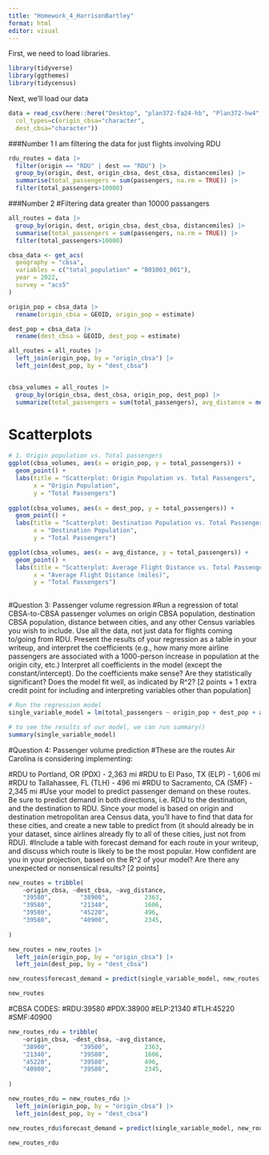 ```yaml
---
title: "Homework_4_HarrisonBartley"
format: html
editor: visual
---
```


First, we need to load libraries.
```r
library(tidyverse)
library(ggthemes)
library(tidycensus)
```

Next, we'll load our data

```r
data = read_csv(here::here("Desktop", "plan372-fa24-hb", "Plan372-hw4", "airport_pairs.csv"),
  col_types=c(origin_cbsa="character",
  dest_cbsa="character"))
```
###Number 1
I am filtering the data for just flights involving RDU
```r
rdu_routes = data |> 
  filter(origin == "RDU" | dest == "RDU") |>
  group_by(origin, dest, origin_cbsa, dest_cbsa, distancemiles) |> 
  summarise(total_passengers = sum(passengers, na.rm = TRUE)) |> 
  filter(total_passengers>10000)
```


###Number 2
#Filtering data greater than 10000 passangers
```r
all_routes = data |> 
  group_by(origin, dest, origin_cbsa, dest_cbsa, distancemiles) |> 
  summarise(total_passengers = sum(passengers, na.rm = TRUE)) |> 
  filter(total_passengers>10000)
```

```r
cbsa_data <- get_acs(
  geography = "cbsa", 
  variables = c("total_population" = "B01003_001"),
  year = 2022, 
  survey = "acs5"
) 

origin_pop = cbsa_data |> 
  rename(origin_cbsa = GEOID, origin_pop = estimate)

dest_pop = cbsa_data |> 
  rename(dest_cbsa = GEOID, dest_pop = estimate)

all_routes = all_routes |> 
  left_join(origin_pop, by = "origin_cbsa") |> 
  left_join(dest_pop, by = "dest_cbsa")


cbsa_volumes = all_routes |>
  group_by(origin_cbsa, dest_cbsa, origin_pop, dest_pop) |>
  summarize(total_passengers = sum(total_passengers), avg_distance = mean(distancemiles))
```

# Scatterplots
```r
# 1. Origin population vs. Total passengers
ggplot(cbsa_volumes, aes(x = origin_pop, y = total_passengers)) +
  geom_point() +
  labs(title = "Scatterplot: Origin Population vs. Total Passengers",
       x = "Origin Population",
       y = "Total Passengers")
  
ggplot(cbsa_volumes, aes(x = dest_pop, y = total_passengers)) +
  geom_point() +
  labs(title = "Scatterplot: Destination Population vs. Total Passengers",
       x = "Destination Population",
       y = "Total Passengers")

ggplot(cbsa_volumes, aes(x = avg_distance, y = total_passengers)) +
  geom_point() +
  labs(title = "Scatterplot: Average Flight Distance vs. Total Passengers",
       x = "Average Flight Distance (miles)",
       y = "Total Passengers")
  
```


#Question 3: Passenger volume regression
#Run a regression of total CBSA-to-CBSA passenger volumes on origin CBSA population, destination CBSA population, distance between cities, and any other Census variables you wish to include. Use all the data, not just data for flights coming to/going from RDU. Present the results of your regression as a table in your writeup, and interpret the coefficients (e.g., how many more airline passengers are associated with a 1000-person increase in population at the origin city, etc.) Interpret all coefficients in the model (except the constant/intercept). Do the coefficients make sense? Are they statistically significant? Does the model fit well, as indicated by R^2? [2 points + 1 extra credit point for including and interpreting variables other than population]
```r
# Run the regression model
single_variable_model = lm(total_passengers ~ origin_pop + dest_pop + avg_distance, data = cbsa_volumes)

# to see the results of our model, we can run summary()
summary(single_variable_model)

```


#Question 4: Passenger volume prediction
#These are the routes Air Carolina is considering implementing:

#RDU to Portland, OR (PDX) - 2,363 mi
#RDU to El Paso, TX (ELP) - 1,606 mi
#RDU to Tallahassee, FL (TLH) - 496 mi
#RDU to Sacramento, CA (SMF) - 2,345 mi
#Use your model to predict passenger demand on these routes. Be sure to predict demand in both directions, i.e. RDU to the destination, and the destination to RDU. Since your model is based on origin and destination metropolitan area Census data, you’ll have to find that data for these cities, and create a new table to predict from (it should already be in your dataset, since airlines already fly to all of these cities, just not from RDU).
#Include a table with forecast demand for each route in your writeup, and discuss which route is likely to be the most popular. How confident are you in your projection, based on the R^2 of your model? Are there any unexpected or nonsensical results? [2 points]

```r
new_routes = tribble(
    ~origin_cbsa, ~dest_cbsa, ~avg_distance,
    "39580",        "38900",          2363,
    "39580",        "21340",          1606,
    "39580",        "45220",          496,
    "39580",        "40900",          2345,
  
)

new_routes = new_routes |> 
  left_join(origin_pop, by = "origin_cbsa") |> 
  left_join(dest_pop, by = "dest_cbsa")


```

```r
new_routes$forecast_demand = predict(single_variable_model, new_routes)

new_routes

```

#CBSA CODES:
#RDU:39580
#PDX:38900
#ELP:21340
#TLH:45220
#SMF:40900

```r
new_routes_rdu = tribble(
    ~origin_cbsa, ~dest_cbsa, ~avg_distance,
    "38900",        "39580",          2363,
    "21340",        "39580",          1606,
    "45220",        "39580",          496,
    "40900",        "39580",          2345,
  
)

new_routes_rdu = new_routes_rdu |> 
  left_join(origin_pop, by = "origin_cbsa") |> 
  left_join(dest_pop, by = "dest_cbsa")


```

```r
new_routes_rdu$forecast_demand = predict(single_variable_model, new_routes_rdu)

new_routes_rdu


```


